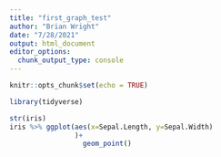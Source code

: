 ```yaml
---
title: "first_graph_test"
author: "Brian Wright"
date: "7/28/2021"
output: html_document
editor_options: 
  chunk_output_type: console
---
```


```r
knitr::opts_chunk$set(echo = TRUE)
```

```r
library(tidyverse)
```

```r
str(iris)
iris %>% ggplot(aes(x=Sepal.Length, y=Sepal.Width)
                )+
                  geom_point()


```

